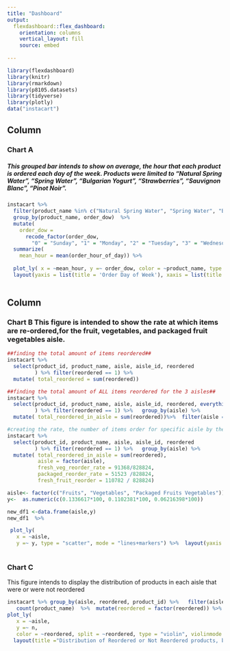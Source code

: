 ```yaml
---
title: "Dashboard"
output: 
  flexdashboard::flex_dashboard:
    orientation: columns
    vertical_layout: fill
    source: embed
  
---
```


```r
library(flexdashboard)
library(knitr)
library(rmarkdown)
library(p8105.datasets)
library(tidyverse)
library(plotly)
data("instacart")

```

Column {data-width=650}
-----------------------------------------------------------------------

### Chart A
##### This grouped bar intends to show on average, the hour that each product is ordered each day of the week. Products were limited to "Natural Spring Water", "Spring Water", "Bulgarian Yogurt", "Strawberries", "Sauvignon Blanc", "Pinot Noir".
```r
instacart %>%
  filter(product_name %in% c("Natural Spring Water", "Spring Water", "Bulgarian Yogurt", "Strawberries", "Sauvignon Blanc", "Pinot Noir")) %>%
  group_by(product_name, order_dow)  %>%
  mutate(
    order_dow = 
      recode_factor(order_dow,
        "0" = "Sunday", "1" = "Monday", "2" = "Tuesday", "3" = "Wednesday", "4"= "Thursday", "5" = "Friday", "6" = "Saturday")) %>% 
  summarize(
    mean_hour = mean(order_hour_of_day)) %>% 
  
  plot_ly( x = ~mean_hour, y =~ order_dow, color = ~product_name, type = "bar", orientation = 'h') %>% 
  layout(yaxis = list(title = 'Order Day of Week'), xaxis = list(title = 'Mean Hour of the Day'),  colors = "viridis", barmode = 'group', autosize = F, width = 700, height = 350)
 
```

Column {data-width=650}
-----------------------------------------------------------------------

### Chart B This figure is intended to show the rate at which items are re-ordered,for the fruit, vegetables, and packaged fruit vegetables aisle.
```r
##finding the total amount of items reordered##
instacart %>% 
  select(product_id, product_name, aisle, aisle_id, reordered
         ) %>% filter(reordered == 1) %>% 
  mutate( total_reordered = sum(reordered))

##finding the total amount of ALL items reordered for the 3 aisles##
instacart %>% 
  select(product_id, product_name, aisle, aisle_id, reordered, everything()
         ) %>% filter(reordered == 1) %>%   group_by(aisle) %>% 
  mutate( total_reordered_in_aisle = sum(reordered))%>%  filter(aisle == c("fresh vegetables", "fresh fruits", "packaged vegetables fruits")) 

#creating the rate, the number of items order for specific aisle by the 
instacart %>% 
  select(product_id, product_name, aisle, aisle_id, reordered
         ) %>% filter(reordered == 1) %>%   group_by(aisle) %>% 
  mutate( total_reordered_in_aisle = sum(reordered),
          aisle = factor(aisle),
          fresh_veg_reorder_rate = 91368/828824,
          packaged_reorder_rate = 51523	/828824,
          fresh_fruit_reorder = 110782 / 828824)

```



```r
aisle<- factor(c("Fruits", "Vegetables", "Packaged Fruits Vegetables")) 
y<-  as.numeric(c(0.1336617*100, 0.1102381*100,	0.06216398*100))

new_df1 <-data.frame(aisle,y)
new_df1  %>% 

 plot_ly(
   x = ~aisle,
   y =~ y, type = "scatter", mode = "lines+markers") %>%  layout(yaxis = list(title = '% Products Re-ordered'), xaxis = list(title = 'Aisle'),  colors = "viridis", autosize = F, width = 500, height = 400)
 
```

### Chart C
This figure intends to display the distribution of products in each aisle that were or were not reordered
```r
instacart %>% group_by(aisle, reordered, product_id) %>%   filter(aisle %in% c("fresh vegetables", "packaged vegetables fruits"))%>%
   count(product_name)  %>%  mutate(reordered = factor(reordered)) %>% 
plot_ly(
   x = ~aisle,
   y =~ n, 
   color = ~reordered, split = ~reordered, type = "violin", violinmode = "group") %>% 
  layout(title ="Distribution of Reordered or Not Reordered products, by Aisle", yaxis = list(title = 'Number of Products'), xaxis = list(title = 'Aisle'),  colors = "viridis")
```

